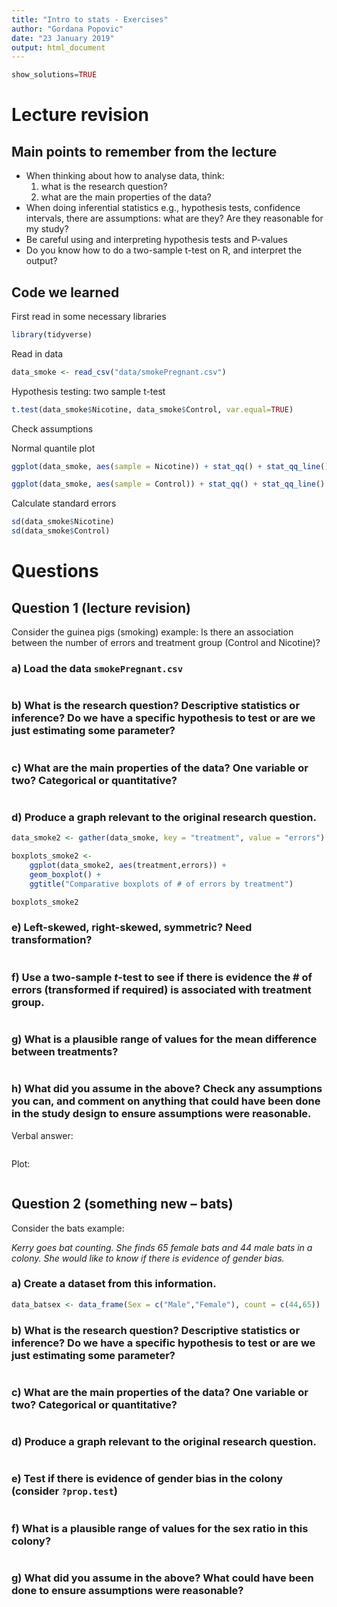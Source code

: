 ```yaml
---
title: "Intro to stats - Exercises"
author: "Gordana Popovic"
date: "23 January 2019"
output: html_document
---
```


```r
show_solutions=TRUE
```

# Lecture revision

## Main points to remember from the lecture

* When thinking about how to analyse data, think: 
	1. what is the research question? 
	2. what are the main properties of the data?
*  When doing inferential statistics e.g., hypothesis tests, confidence intervals, there are assumptions: what are they? Are they reasonable for my study?
*  Be careful using and interpreting hypothesis tests and P-values
*  Do you know how to do a two-sample t-test on R, and interpret the output?

## Code we learned

First read in some necessary libraries

```r
library(tidyverse)
```

Read in data

```r
data_smoke <- read_csv("data/smokePregnant.csv")
```

Hypothesis testing: two sample t-test

```r
t.test(data_smoke$Nicotine, data_smoke$Control, var.equal=TRUE)
```

Check assumptions

Normal quantile plot

```r
ggplot(data_smoke, aes(sample = Nicotine)) + stat_qq() + stat_qq_line()

ggplot(data_smoke, aes(sample = Control)) + stat_qq() + stat_qq_line()
```

Calculate standard errors

```r
sd(data_smoke$Nicotine)
sd(data_smoke$Control)
```

# Questions

## Question 1 (lecture revision)

Consider the guinea pigs (smoking) example: Is there an association between the number of errors and treatment group (Control and Nicotine)?

### a) Load the data `smokePregnant.csv`

```r

```

### b) What is the research question? Descriptive statistics or inference? Do we have a specific hypothesis to test or are we just estimating some parameter?

```r

```

### c) What are the main properties of the data? One variable or two? Categorical or quantitative?

```r

```

### d) Produce a graph relevant to the original research question.

```r
data_smoke2 <- gather(data_smoke, key = "treatment", value = "errors")

boxplots_smoke2 <- 
	ggplot(data_smoke2, aes(treatment,errors)) + 
	geom_boxplot() + 
	ggtitle("Comparative boxplots of # of errors by treatment")

boxplots_smoke2
```

### e) Left-skewed, right-skewed, symmetric? Need transformation?

```r

```

### f) Use a two-sample $t$-test to see if there is evidence the # of errors (transformed if required) is associated with treatment group.

```r

```

### g) What is a plausible range of values for the mean difference  between treatments?

```r

```

### h) What did you assume in the above?  Check any assumptions you can, and comment on anything that could have been done in the study design to ensure assumptions were reasonable.

Verbal answer:

```r

```

Plot:

```r

```

## Question 2 (something new -- bats)

Consider the bats example: 

*Kerry goes bat counting. She finds 65 female bats and 44 male bats in a colony. She would like to know if there is evidence of gender bias.*

### a) Create a dataset from this information.

```r
data_batsex <- data_frame(Sex = c("Male","Female"), count = c(44,65))
```

### b) What is the research question? Descriptive statistics or inference? Do we have a specific hypothesis to test or are we just estimating some parameter?

```r

```

### c) What are the main properties of the data? One variable or two? Categorical or quantitative?

```r

```

### d) Produce a graph relevant to the original research question.

```r

```

### e) Test if there is evidence of gender bias in the colony (consider `?prop.test`)

```r

```

### f) What is a plausible range of values for the sex ratio in this colony?

```r

```

### g) What did you assume in the above?  What could have been done to ensure assumptions were reasonable?

```r

```
